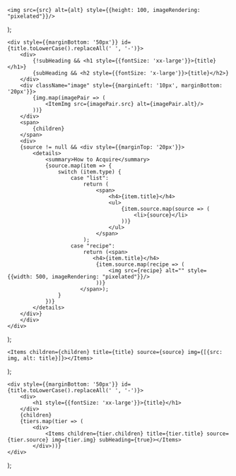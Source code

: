     <img src={src} alt={alt} style={{height: 100, imageRendering: "pixelated"}}/>
);

    <div style={{marginBottom: '50px'}} id={title.toLowerCase().replaceAll(' ', '-')}>
        <div>
            {!subHeading && <h1 style={{fontSize: 'xx-large'}}>{title}</h1>}
            {subHeading && <h2 style={{fontSize: 'x-large'}}>{title}</h2>}
        </div>
        <div className="image" style={{marginLeft: '10px', marginBottom: '20px'}}>
            {img.map(imagePair => (
                <ItemImg src={imagePair.src} alt={imagePair.alt}/>
            ))}
        </div>
        <span>
            {children}
        </span>
        <div>
        {source != null && <div style={{marginTop: '20px'}}>
            <details>
                <summary>How to Acquire</summary>
                {source.map(item => {
                    switch (item.type) {
                        case "list":
                            return (
                                <span>
                                    <h4>{item.title}</h4>
                                    <ul>
                                        {item.source.map(source => (
                                            <li>{source}</li>
                                        ))}
                                    </ul>
                                </span>
                            );
                        case "recipe":
                            return (<span>
                               <h4>{item.title}</h4>
                                {item.source.map(recipe => (
                                    <img src={recipe} alt="" style={{width: 500, imageRendering: "pixelated"}}/>
                                ))}
                           </span>);
                    }
                })}
            </details>
        </div>}
        </div>
    </div>
);

    <Items children={children} title={title} source={source} img={[{src: img, alt: title}]}></Items>
);

    <div style={{marginBottom: '50px'}} id={title.toLowerCase().replaceAll(' ', '-')}>
        <div>
            <h1 style={{fontSize: 'xx-large'}}>{title}</h1>
        </div>
        {children}
        {tiers.map(tier => (
            <div>
                <Items children={tier.children} title={tier.title} source={tier.source} img={tier.img} subHeading={true}></Items>
            </div>))}
    </div>
);
